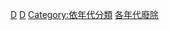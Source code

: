 {{template category}}

[[Category:时间模板|D]]
[[Category:年表分類導航模板|D]]
[[Category:依年代分類|Category:依年代分類]]
[[Category:各年代廢除|]]